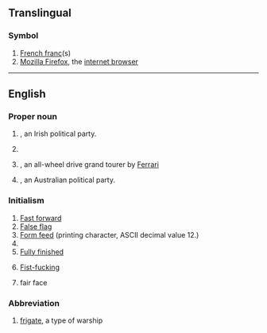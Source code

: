 {{also|ff|ff.|fF|ﬀ|␌}}
==Translingual==

===Symbol===
{{mul-symbol}}

# [[French franc]](s)
# [[w:Firefox|Mozilla Firefox]], the [[internet browser]]

----

==English==

===Proper noun===
{{en-proper noun}}

# {{initialism of|[[Fianna Fáil|Fianna Fáil]]|nodot-1}}, an Irish political party.
# {{lb|en|video games}} {{initialism of|[[w:Final Fantasy|Final Fantasy]]}}
# {{lb|en|automotive}} {{initialism of|[[w:Ferrari FF|Ferrari FF (Ferrari Four)]]|nodot=1}}, an all-wheel drive grand tourer by [[Ferrari]]
# {{initialism of|[[w:Family First|Family First]]|nodot=1}}, an Australian political party.

===Initialism===
{{rfc-header|Initialism}}
{{head|en|initialism}}

# [[fast forward|Fast forward]]
# [[false flag|False flag]]
# [[form feed|Form feed]] (printing character, ASCII decimal value 12.)
# {{initialism of|fill factor|lang=en}}
# [[fully finished|Fully finished]]
# {{lb|en|vulgar|slang}} [[fist-fucking|Fist-fucking]]
# fair face

===Abbreviation===
{{rfc-header|Abbreviation}}
{{head|en|abbreviation}}

# [[frigate]], a type of warship